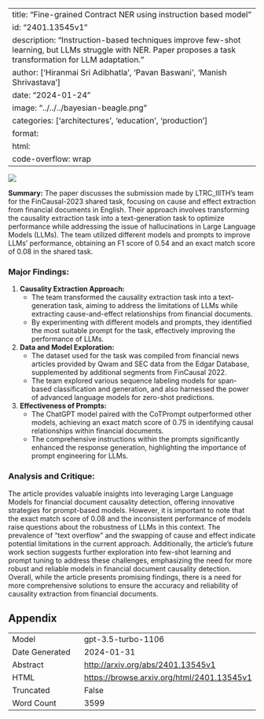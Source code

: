 
---
title: "Fine-grained Contract NER using instruction based model"
id: "2401.13545v1"
description: "Instruction-based techniques improve few-shot learning, but LLMs struggle with NER. Paper proposes a task transformation for LLM adaptation."
author: ['Hiranmai Sri Adibhatla', 'Pavan Baswani', 'Manish Shrivastava']
date: "2024-01-24"
image: "../../../bayesian-beagle.png"
categories: ['architectures', 'education', 'production']
format:
  html:
    code-overflow: wrap
---

![](None)

**Summary:**
The paper discusses the submission made by LTRC_IIITH's team for the FinCausal-2023 shared task, focusing on cause and effect extraction from financial documents in English. Their approach involves transforming the causality extraction task into a text-generation task to optimize performance while addressing the issue of hallucinations in Large Language Models (LLMs). The team utilized different models and prompts to improve LLMs' performance, obtaining an F1 score of 0.54 and an exact match score of 0.08 in the shared task.

### Major Findings:
1. **Causality Extraction Approach:**
    - The team transformed the causality extraction task into a text-generation task, aiming to address the limitations of LLMs while extracting cause-and-effect relationships from financial documents.
    - By experimenting with different models and prompts, they identified the most suitable prompt for the task, effectively improving the performance of LLMs.

2. **Data and Model Exploration:**
    - The dataset used for the task was compiled from financial news articles provided by Qwam and SEC data from the Edgar Database, supplemented by additional segments from FinCausal 2022.
    - The team explored various sequence labeling models for span-based classification and generation, and also harnessed the power of advanced language models for zero-shot predictions.

3. **Effectiveness of Prompts:**
    - The ChatGPT model paired with the CoTPrompt outperformed other models, achieving an exact match score of 0.75 in identifying causal relationships within financial documents.
    - The comprehensive instructions within the prompts significantly enhanced the response generation, highlighting the importance of prompt engineering for LLMs.

### Analysis and Critique:
The article provides valuable insights into leveraging Large Language Models for financial document causality detection, offering innovative strategies for prompt-based models. However, it is important to note that the exact match score of 0.08 and the inconsistent performance of models raise questions about the robustness of LLMs in this context. The prevalence of "text overflow" and the swapping of cause and effect indicate potential limitations in the current approach. Additionally, the article's future work section suggests further exploration into few-shot learning and prompt tuning to address these challenges, emphasizing the need for more robust and reliable models in financial document causality detection. Overall, while the article presents promising findings, there is a need for more comprehensive solutions to ensure the accuracy and reliability of causality extraction from financial documents.

## Appendix

|          |          |
|----------|----------|
| Model     | gpt-3.5-turbo-1106       |
| Date Generated     | 2024-01-31       |
| Abstract | [http://arxiv.org/abs/2401.13545v1](http://arxiv.org/abs/2401.13545v1)        |
| HTML     | [https://browse.arxiv.org/html/2401.13545v1](https://browse.arxiv.org/html/2401.13545v1)       |
| Truncated       | False       |
| Word Count       | 3599       |